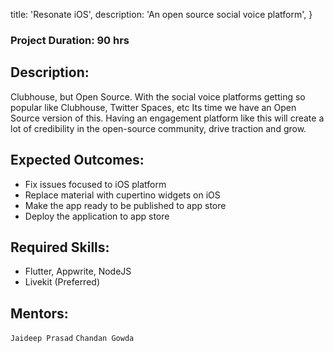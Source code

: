 
  title: 'Resonate iOS',
  description: 'An open source social voice platform',
}


### Project Duration: 90 hrs

## Description:

Clubhouse, but Open Source. With the social voice platforms getting so popular like Clubhouse, Twitter Spaces, etc Its time we have an Open Source version of this. Having an engagement platform like this will create a lot of credibility in the open-source community, drive traction and grow.

## Expected Outcomes:

- Fix issues focused to iOS platform
- Replace material with cupertino widgets on iOS
- Make the app ready to be published to app store
- Deploy the application to app store

## Required Skills:

- Flutter, Appwrite, NodeJS
- Livekit (Preferred)

## Mentors:

`Jaideep Prasad`
`Chandan Gowda`

